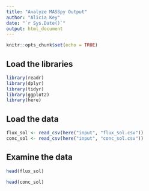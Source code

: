 ```yaml
---
title: "Analyze MASSpy Output"
author: "Alicia Key"
date: "`r Sys.Date()`"
output: html_document
---
```


```r
knitr::opts_chunk$set(echo = TRUE)
```

## Load the libraries

```r
library(readr)
library(dplyr)
library(tidyr)
library(ggplot2)
library(here)
```

## Load the data

```r
flux_sol <- read_csv(here("input", "flux_sol.csv"))
conc_sol <- read_csv(here("input", "conc_sol.csv"))
```

## Examine the data

```r
head(flux_sol)
```

```r
head(conc_sol)
```


